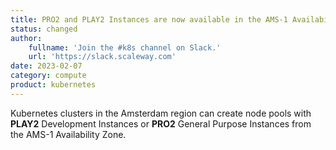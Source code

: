 ```yaml
---
title: PRO2 and PLAY2 Instances are now available in the AMS-1 Availability Zone
status: changed
author:
    fullname: 'Join the #k8s channel on Slack.'
    url: 'https://slack.scaleway.com'
date: 2023-02-07
category: compute
product: kubernetes
---
```


Kubernetes clusters in the Amsterdam region can create node pools with **PLAY2** Development Instances or **PRO2** General Purpose Instances from the AMS-1 Availability Zone. 

